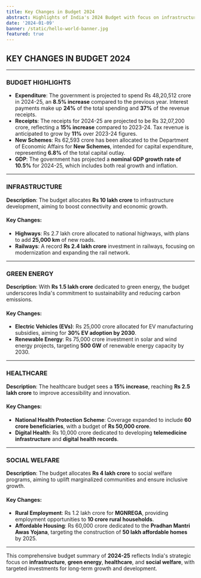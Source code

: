 ```yaml
---
title: Key Changes in Budget 2024
abstract: Highlights of India's 2024 Budget with focus on infrastructure, green energy, healthcare, and social welfare
date: '2024-01-09'
banner: /static/hello-world-banner.jpg
featured: true
---
```


## KEY CHANGES IN BUDGET 2024

---

### BUDGET HIGHLIGHTS

- **Expenditure**: The government is projected to spend Rs 48,20,512 crore in 2024-25, an **8.5% increase** compared to the previous year. Interest payments make up **24%** of the total spending and **37%** of the revenue receipts.
- **Receipts**: The receipts for 2024-25 are projected to be Rs 32,07,200 crore, reflecting a **15% increase** compared to 2023-24. Tax revenue is anticipated to grow by **11%** over 2023-24 figures.
- **New Schemes**: Rs 62,593 crore has been allocated to the Department of Economic Affairs for **New Schemes**, intended for capital expenditure, representing **6.8%** of the total capital outlay.
- **GDP**: The government has projected a **nominal GDP growth rate of 10.5%** for 2024-25, which includes both real growth and inflation.

---

### INFRASTRUCTURE

**Description**: The budget allocates **Rs 10 lakh crore** to infrastructure development, aiming to boost connectivity and economic growth.

#### Key Changes:
- **Highways**: Rs 2.7 lakh crore allocated to national highways, with plans to add **25,000 km** of new roads.
- **Railways**: A record **Rs 2.4 lakh crore** investment in railways, focusing on modernization and expanding the rail network.

---

### GREEN ENERGY

**Description**: With **Rs 1.5 lakh crore** dedicated to green energy, the budget underscores India's commitment to sustainability and reducing carbon emissions.

#### Key Changes:
- **Electric Vehicles (EVs)**: Rs 25,000 crore allocated for EV manufacturing subsidies, aiming for **30% EV adoption by 2030**.
- **Renewable Energy**: Rs 75,000 crore investment in solar and wind energy projects, targeting **500 GW** of renewable energy capacity by 2030.

---

### HEALTHCARE

**Description**: The healthcare budget sees a **15% increase**, reaching **Rs 2.5 lakh crore** to improve accessibility and innovation.

#### Key Changes:
- **National Health Protection Scheme**: Coverage expanded to include **60 crore beneficiaries**, with a budget of **Rs 50,000 crore**.
- **Digital Health**: Rs 10,000 crore dedicated to developing **telemedicine infrastructure** and **digital health records**.

---

### SOCIAL WELFARE

**Description**: The budget allocates **Rs 4 lakh crore** to social welfare programs, aiming to uplift marginalized communities and ensure inclusive growth.

#### Key Changes:
- **Rural Employment**: Rs 1.2 lakh crore for **MGNREGA**, providing employment opportunities to **10 crore rural households**.
- **Affordable Housing**: Rs 60,000 crore dedicated to the **Pradhan Mantri Awas Yojana**, targeting the construction of **50 lakh affordable homes** by 2025.


---


This comprehensive budget summary of **2024-25** reflects India's strategic focus on **infrastructure**, **green energy**, **healthcare**, and **social welfare**, with targeted investments for long-term growth and development.
